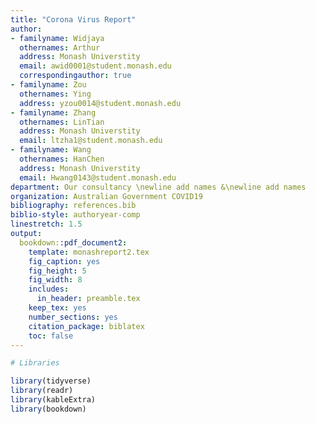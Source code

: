 ```yaml
---
title: "Corona Virus Report"
author:
- familyname: Widjaya
  othernames: Arthur 
  address: Monash Universtity
  email: awid0001@student.monash.edu
  correspondingauthor: true
- familyname: Zou
  othernames: Ying
  address: yzou0014@student.monash.edu
- familyname: Zhang
  othernames: LinTian
  address: Monash Universtity
  email: ltzha1@student.monash.edu
- familyname: Wang
  othernames: HanChen
  address: Monash Universtity
  email: Hwang0143@student.monash.edu
department: Our consultancy \newline add names &\newline add names
organization: Australian Government COVID19
bibliography: references.bib
biblio-style: authoryear-comp
linestretch: 1.5
output:
  bookdown::pdf_document2:
    template: monashreport2.tex
    fig_caption: yes
    fig_height: 5
    fig_width: 8
    includes:
      in_header: preamble.tex
    keep_tex: yes
    number_sections: yes
    citation_package: biblatex
    toc: false
---
```


```r
# Libraries

library(tidyverse)
library(readr)
library(kableExtra)
library(bookdown)

```



\section*{Country XX1 and YY1"}

\section*{Country China and Canada}

\section*{Country XX3 and YY3}



